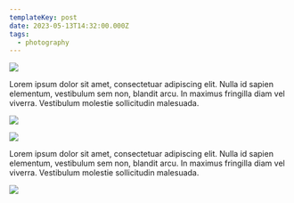 ```yaml
---
templateKey: post
date: 2023-05-13T14:32:00.000Z
tags:
  - photography
---
```

![](../../static/assets/20230513-IMG_5982.jpg)

Lorem ipsum dolor sit amet, consectetuar adipiscing elit. Nulla id sapien elementum, vestibulum sem non, blandit arcu. In maximus fringilla diam vel viverra. Vestibulum molestie sollicitudin malesuada.

![](../../static/assets/20230513-IMG_5988.jpg)

![](../../static/assets/20230513-IMG_6002.jpg)

Lorem ipsum dolor sit amet, consectetuar adipiscing elit. Nulla id sapien elementum, vestibulum sem non, blandit arcu. In maximus fringilla diam vel viverra. Vestibulum molestie sollicitudin malesuada.

![](../../static/assets/20230513-IMG_6003.jpg)